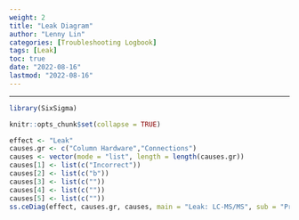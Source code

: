 ```yaml
---
weight: 2
title: "Leak Diagram"
author: "Lenny Lin"
categories: [Troubleshooting Logbook]
tags: [Leak]
toc: true
date: "2022-08-16"
lastmod: "2022-08-16"
---
```


<!--more-->

---
```r
library(SixSigma)
```


```r
knitr::opts_chunk$set(collapse = TRUE)
```


```r
effect <- "Leak"
causes.gr <- c("Column Hardware","Connections")
causes <- vector(mode = "list", length = length(causes.gr))
causes[1] <- list(c("Incorrect"))
causes[2] <- list(c("b"))
causes[3] <- list(c(""))
causes[4] <- list(c(""))
causes[5] <- list(c(""))
ss.ceDiag(effect, causes.gr, causes, main = "Leak: LC-MS/MS", sub = "Pressure Traces")
```
